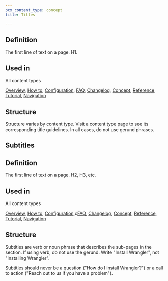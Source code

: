 ```yaml
---
pcx_content_type: concept
title: Titles

---
```


## Definition

The first line of text on a page. H1.

## Used in

All content types

[Overview](/style-guide/documentation-content-strategy/content-types/overview/), [How to](/style-guide/documentation-content-strategy/content-types/how-to/), [Configuration](/style-guide/documentation-content-strategy/content-types/configuration/), [FAQ](/style-guide/documentation-content-strategy/content-types/faq/), [Changelog](/style-guide/documentation-content-strategy/content-types/changelog/), [Concept](/style-guide/documentation-content-strategy/content-types/concept/), [Reference](/style-guide/documentation-content-strategy/content-types/reference/), [Tutorial](/style-guide/documentation-content-strategy/content-types/tutorial/), [Navigation](/style-guide/documentation-content-strategy/content-types/navigation/)

## Structure

Structure varies by content type. Visit a content type page to see its corresponding title guidelines. In all cases, do not use gerund phrases.

## Subtitles

## Definition

The first line of text on a page. H2, H3, etc.

## Used in

All content types

[Overview](/style-guide/documentation-content-strategy/content-types/overview/), [How to](/style-guide/documentation-content-strategy/content-types/how-to/), [Configuration](/style-guide/documentation-content-strategy/content-types/configuration/),c[FAQ](/style-guide/documentation-content-strategy/content-types/faq/), [Changelog](/style-guide/documentation-content-strategy/content-types/changelog/), [Concept](/style-guide/documentation-content-strategy/content-types/concept/), [Reference](/style-guide/documentation-content-strategy/content-types/reference/), [Tutorial](/style-guide/documentation-content-strategy/content-types/tutorial/), [Navigation](/style-guide/documentation-content-strategy/content-types/navigation/)

## Structure

Subtitles are verb or noun phrase that describes the sub-pages in the section. If using verb, do not use the gerund. Write "Install Wrangler", not "Installing Wrangler".

Subtitles should never be a question ("How do I install Wrangler?") or a call to action ("Reach out to us if you have a problem").
